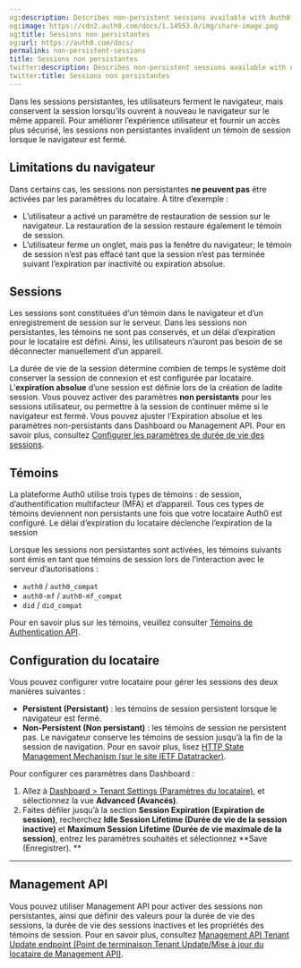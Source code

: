 ```yaml
---
og:description: Describes non-persistent sessions available with Auth0.
og:image: https://cdn2.auth0.com/docs/1.14553.0/img/share-image.png
og:title: Sessions non persistantes
og:url: https://auth0.com/docs/
permalink: non-persistent-sessions
title: Sessions non persistantes
twitter:description: Describes non-persistent sessions available with Auth0.
twitter:title: Sessions non persistantes
---
```


Dans les sessions persistantes, les utilisateurs ferment le navigateur, mais conservent la session lorsqu’ils ouvrent à nouveau le navigateur sur le même appareil. Pour améliorer l’expérience utilisateur et fournir un accès plus sécurisé, les sessions non persistantes invalident un témoin de session lorsque le navigateur est fermé.





## Limitations du navigateur

Dans certains cas, les sessions non persistantes **ne peuvent pas** être activées par les paramètres du locataire. À titre d’exemple :

* L’utilisateur a activé un paramètre de restauration de session sur le navigateur. La restauration de la session restaure également le témoin de session.
* L’utilisateur ferme un onglet, mais pas la fenêtre du navigateur; le témoin de session n’est pas effacé tant que la session n’est pas terminée suivant l’expiration par inactivité ou expiration absolue.



## Sessions

Les sessions sont constituées d’un témoin dans le navigateur et d’un enregistrement de session sur le serveur. Dans les sessions non persistantes, les témoins ne sont pas conservés, et un délai d’expiration pour le locataire est défini. Ainsi, les utilisateurs n’auront pas besoin de se déconnecter manuellement d’un appareil.

La durée de vie de la session détermine combien de temps le système doit conserver la session de connexion et est configurée par locataire. L’**expiration absolue** d’une session est définie lors de la création de ladite session. Vous pouvez activer des paramètres **non persistants** pour les sessions utilisateur, ou permettre à la session de continuer même si le navigateur est fermé. Vous pouvez ajuster l’Expiration absolue et les paramètres non-persistants dans Dashboard ou Management API. Pour en savoir plus, consultez [Configurer les paramètres de durée de vie des sessions](/users/sessions/configure-session-lifetime-settings).

## Témoins

La plateforme Auth0 utilise trois types de témoins : de session, d’authentification multifacteur (MFA) et d’appareil. Tous ces types de témoins deviennent non persistants une fois que votre locataire Auth0 est configuré. Le délai d’expiration du locataire déclenche l’expiration de la session

Lorsque les sessions non persistantes sont activées, les témoins suivants sont émis en tant que témoins de session lors de l’interaction avec le serveur d’autorisations :

* `auth0` / `auth0_compat `
* `auth0-mf` / `auth0-mf_compat`
* `did` / `did_compat`

Pour en savoir plus sur les témoins, veuillez consulter [Témoins de Authentication API](/users/cookies/authentication-api-cookies).

## Configuration du locataire

Vous pouvez configurer votre locataire pour gérer les sessions des deux manières suivantes :

* **Persistent (Persistant)** : les témoins de session persistent lorsque le navigateur est fermé.
* **Non-Persistent (Non persistant)** : les témoins de session ne persistent pas. Le navigateur conserve les témoins de session jusqu’à la fin de la session de navigation. Pour en savoir plus, lisez [HTTP State Management Mechanism (sur le site IETF Datatracker)](https://datatracker.ietf.org/doc/rfc2109/).

Pour configurer ces paramètres dans Dashboard :

1. Allez à [Dashboard > Tenant Settings (Paramètres du locataire)](https://manage.auth0.com/#/tenant), et sélectionnez la vue **Advanced (Avancés)**.
2. Faites défiler jusqu’à la section **Session Expiration (Expiration de session)**, recherchez **Idle Session Lifetime (Durée de vie de la session inactive)** et **Maximum Session Lifetime (Durée de vie maximale de la session)**, entrez les paramètres souhaités et sélectionnez **Save (Enregistrer).
**

****

## Management API

Vous pouvez utiliser Management API pour activer des sessions non persistantes, ainsi que définir des valeurs pour la durée de vie des sessions, la durée de vie des sessions inactives et les propriétés des témoins de session. Pour en savoir plus, consultez [Management API Tenant Update endpoint (Point de terminaison Tenant Update/Mise à jour du locataire de Management API)](https://auth0.com/docs/api/management/v2/tenants/patch-settings).